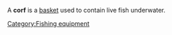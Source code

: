{{copy to wiktionary}}
{{Unreferenced|date=December 2007}}
A '''corf''' is a [[basket]] used to contain live fish underwater.

{{fishing-stub}}

[[Category:Fishing equipment]]